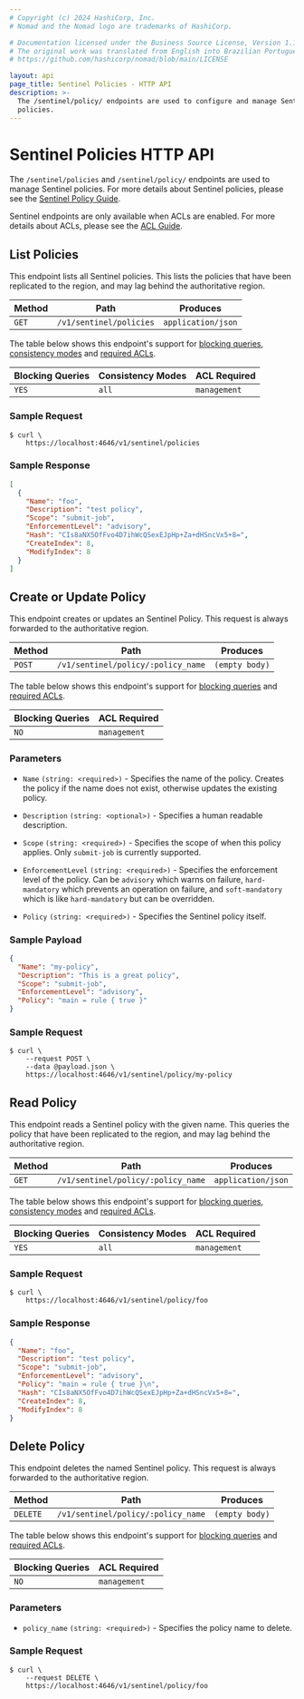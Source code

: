 ```yaml
---
# Copyright (c) 2024 HashiCorp, Inc.
# Nomad and the Nomad logo are trademarks of HashiCorp.

# Documentation licensed under the Business Source License, Version 1.1.
# The original work was translated from English into Brazilian Portuguese.
# https://github.com/hashicorp/nomad/blob/main/LICENSE

layout: api
page_title: Sentinel Policies - HTTP API
description: >-
  The /sentinel/policy/ endpoints are used to configure and manage Sentinel
  policies.
---
```


# Sentinel Policies HTTP API

The `/sentinel/policies` and `/sentinel/policy/` endpoints are used to manage Sentinel policies.
For more details about Sentinel policies, please see the [Sentinel Policy Guide](/nomad/docs/govern/sentinel).

Sentinel endpoints are only available when ACLs are enabled. For more details about ACLs, please see the [ACL Guide](/nomad/docs/secure/acl).

<EnterpriseAlert product="nomad"/>

## List Policies

This endpoint lists all Sentinel policies. This lists the policies that have been replicated
to the region, and may lag behind the authoritative region.

| Method | Path                 | Produces           |
| ------ | -------------------- | ------------------ |
| `GET`  | `/v1/sentinel/policies` | `application/json` |

The table below shows this endpoint's support for
[blocking queries](/nomad/api-docs#blocking-queries), [consistency modes](/nomad/api-docs#consistency-modes) and
[required ACLs](/nomad/api-docs#acls).

| Blocking Queries | Consistency Modes | ACL Required |
| ---------------- | ----------------- | ------------ |
| `YES`            | `all`             | `management` |

### Sample Request

```shell-session
$ curl \
    https://localhost:4646/v1/sentinel/policies
```

### Sample Response

```json
[
  {
    "Name": "foo",
    "Description": "test policy",
    "Scope": "submit-job",
    "EnforcementLevel": "advisory",
    "Hash": "CIs8aNX5OfFvo4D7ihWcQSexEJpHp+Za+dHSncVx5+8=",
    "CreateIndex": 8,
    "ModifyIndex": 8
  }
]
```

## Create or Update Policy

This endpoint creates or updates an Sentinel Policy. This request is always forwarded to the
authoritative region.

| Method | Path                            | Produces       |
| ------ | ------------------------------- | -------------- |
| `POST` | `/v1/sentinel/policy/:policy_name` | `(empty body)` |

The table below shows this endpoint's support for
[blocking queries](/nomad/api-docs#blocking-queries) and
[required ACLs](/nomad/api-docs#acls).

| Blocking Queries | ACL Required |
| ---------------- | ------------ |
| `NO`             | `management` |

### Parameters

- `Name` `(string: <required>)` - Specifies the name of the policy.
  Creates the policy if the name does not exist, otherwise updates the existing policy.

- `Description` `(string: <optional>)` - Specifies a human readable description.

- `Scope` `(string: <required>)` - Specifies the scope of when this policy applies. Only `submit-job` is currently supported.

- `EnforcementLevel` `(string: <required>)` - Specifies the enforcement level of the policy. Can be `advisory` which warns on failure,
  `hard-mandatory` which prevents an operation on failure, and `soft-mandatory` which is like `hard-mandatory` but can be overridden.

- `Policy` `(string: <required>)` - Specifies the Sentinel policy itself.

### Sample Payload

```json
{
  "Name": "my-policy",
  "Description": "This is a great policy",
  "Scope": "submit-job",
  "EnforcementLevel": "advisory",
  "Policy": "main = rule { true }"
}
```

### Sample Request

```shell-session
$ curl \
    --request POST \
    --data @payload.json \
    https://localhost:4646/v1/sentinel/policy/my-policy
```

## Read Policy

This endpoint reads a Sentinel policy with the given name. This queries the policy that have been
replicated to the region, and may lag behind the authoritative region.

| Method | Path                            | Produces           |
| ------ | ------------------------------- | ------------------ |
| `GET`  | `/v1/sentinel/policy/:policy_name` | `application/json` |

The table below shows this endpoint's support for
[blocking queries](/nomad/api-docs#blocking-queries), [consistency modes](/nomad/api-docs#consistency-modes) and
[required ACLs](/nomad/api-docs#acls).

| Blocking Queries | Consistency Modes | ACL Required |
| ---------------- | ----------------- | ------------ |
| `YES`            | `all`             | `management` |

### Sample Request

```shell-session
$ curl \
    https://localhost:4646/v1/sentinel/policy/foo
```

### Sample Response

```json
{
  "Name": "foo",
  "Description": "test policy",
  "Scope": "submit-job",
  "EnforcementLevel": "advisory",
  "Policy": "main = rule { true }\n",
  "Hash": "CIs8aNX5OfFvo4D7ihWcQSexEJpHp+Za+dHSncVx5+8=",
  "CreateIndex": 8,
  "ModifyIndex": 8
}
```

## Delete Policy

This endpoint deletes the named Sentinel policy. This request is always forwarded to the
authoritative region.

| Method   | Path                            | Produces       |
| -------- | ------------------------------- | -------------- |
| `DELETE` | `/v1/sentinel/policy/:policy_name` | `(empty body)` |

The table below shows this endpoint's support for
[blocking queries](/nomad/api-docs#blocking-queries) and
[required ACLs](/nomad/api-docs#acls).

| Blocking Queries | ACL Required |
| ---------------- | ------------ |
| `NO`             | `management` |

### Parameters

- `policy_name` `(string: <required>)` - Specifies the policy name to delete.

### Sample Request

```shell-session
$ curl \
    --request DELETE \
    https://localhost:4646/v1/sentinel/policy/foo
```
